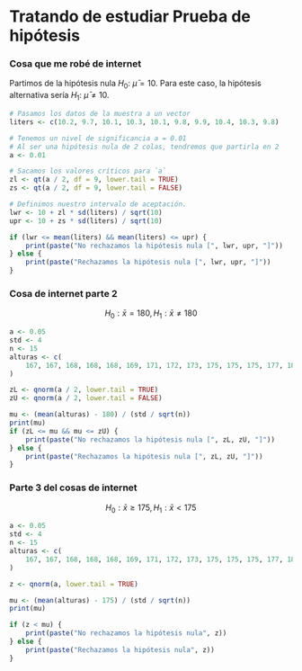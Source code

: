 # Tratando de estudiar Prueba de hipótesis

### Cosa que me robé de internet

Partimos de la hipótesis nula $H_0:$ $\bar{\mu} = 10$. Para este caso, la hipótesis alternativa sería $H_1:$ $\bar{\mu} \not = 10$.

```r
# Pasamos los datos de la muestra a un vector
liters <- c(10.2, 9.7, 10.1, 10.3, 10.1, 9.8, 9.9, 10.4, 10.3, 9.8)

# Tenemos un nivel de significancia a = 0.01
# Al ser una hipótesis nula de 2 colas, tendremos que partirla en 2
a <- 0.01

# Sacamos los valores críticos para `a`
zl <- qt(a / 2, df = 9, lower.tail = TRUE)
zs <- qt(a / 2, df = 9, lower.tail = FALSE)

# Definimos nuestro intervalo de aceptación.
lwr <- 10 + zl * sd(liters) / sqrt(10)
upr <- 10 + zs * sd(liters) / sqrt(10)

if (lwr <= mean(liters) && mean(liters) <= upr) {
    print(paste("No rechazamos la hipótesis nula [", lwr, upr, "]"))
} else {
    print(paste("Rechazamos la hipótesis nula [", lwr, upr, "]"))
}
```

###  Cosa de internet parte 2 

$$H_0: \bar{x} = 180, H_1: \bar{x} \not= 180 $$

```r
a <- 0.05
std <- 4
n <- 15
alturas <- c(
    167, 167, 168, 168, 168, 169, 171, 172, 173, 175, 175, 175, 177, 182, 195
)

zL <- qnorm(a / 2, lower.tail = TRUE)
zU <- qnorm(a / 2, lower.tail = FALSE)

mu <- (mean(alturas) - 180) / (std / sqrt(n))
print(mu)
if (zL <= mu && mu <= zU) {
    print(paste("No rechazamos la hipótesis nula [", zL, zU, "]"))
} else {
    print(paste("Rechazamos la hipótesis nula [", zL, zU, "]"))
}
```

### Parte 3 del cosas de internet

$$H_0: \bar{x} \geq 175, H_1: \bar{x} < 175$$

```r
a <- 0.05
std <- 4
n <- 15
alturas <- c(
    167, 167, 168, 168, 168, 169, 171, 172, 173, 175, 175, 175, 177, 182, 195
)

z <- qnorm(a, lower.tail = TRUE)

mu <- (mean(alturas) - 175) / (std / sqrt(n))
print(mu)

if (z < mu) {
    print(paste("No rechazamos la hipótesis nula", z))
} else {
    print(paste("Rechazamos la hipótesis nula", z))
}
```